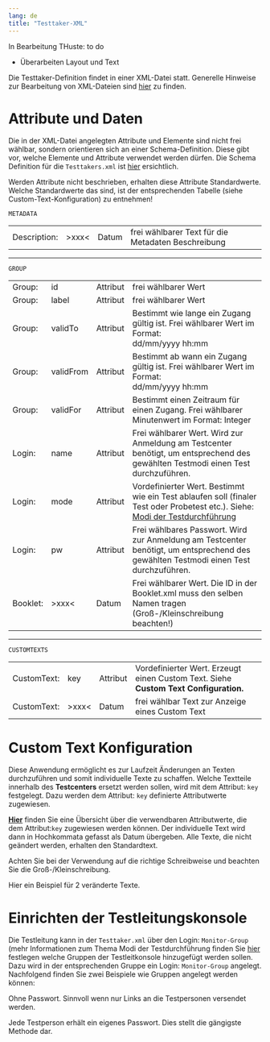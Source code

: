 ```yaml
---
lang: de
title: "Testtaker-XML"
---
```


::: {.callout-note}
In Bearbeitung THuste: to do

* Überarbeiten Layout und Text

:::

Die Testtaker-Definition findet in einer XML-Datei statt. Generelle Hinweise zur Bearbeitung von XML-Dateien sind [hier](Arbeiten-mit-Xml‐Dateien) zu finden.

# Attribute und Daten

::: {.callout-important}
Die in der XML-Datei angelegten Attribute und Elemente sind nicht frei wählbar, sondern orientieren sich an einer Schema-Definition. Diese gibt vor, welche Elemente und Attribute verwendet werden dürfen. Die Schema Definition für die `Testtakers.xml` ist [hier](https://github.com/iqb-berlin/testcenter/blob/master/definitions/vo_Testtakers.xsd) ersichtlich.
:::

::: {.callout-important}
Werden Attribute nicht beschrieben, erhalten diese Attribute Standardwerte. Welche Standardwerte das sind, ist der entsprechenden Tabelle (siehe Custom-Text-Konfiguration) zu entnehmen!
:::

`METADATA`

```{=html}
<table>
<tr>
    <td>Description:</td>
    <td>>xxx<</td>
	<td>Datum</td>
    <td>frei wählbarer Text für die Metadaten Beschreibung</td>
</tr>
</table>
```

```{=xml}
<Metadata>
  <Description>
    Diese Datei enthält Informationen zur Art des Logins und der Testdurchführung.
  </Description>		
</Metadata>
  ...
```
---

`GROUP`

```{=html}
<table>
<tr>
    <td>Group:</td>
    <td>id</td>
    <td>Attribut</td>
    <td>frei wählbarer Wert</td>
</tr>
<tr>
    <td>Group:</td>
    <td>label</td>
    <td>Attribut</td>
    <td>frei wählbarer Wert</td>
</tr>
<tr>
    <td>Group:</td>
    <td>validTo</td>
    <td>Attribut</td>
    <td>Bestimmt wie lange ein Zugang gültig ist. Frei wählbarer Wert im Format:<br> dd/mm/yyyy hh:mm</td>
</tr>
<tr>
    <td>Group:</td>
    <td>validFrom</td>
    <td>Attribut</td>
    <td>Bestimmt ab wann ein Zugang gültig ist. Frei wählbarer Wert im Format:<br> dd/mm/yyyy hh:mm</td>
</tr>
<tr>
    <td>Group:</td>
    <td>validFor</td>
    <td>Attribut</td>
    <td>Bestimmt einen Zeitraum für einen Zugang. Frei wählbarer Minutenwert im Format: Integer</td>
</tr>
<tr>
    <td>Login:</td>
    <td>name</td>
    <td>Attribut</td>
    <td>Frei wählbarer Wert. Wird zur Anmeldung am Testcenter benötigt, um entsprechend des gewählten Testmodi einen Test durchzuführen.</td>
</tr>
<tr>
    <td>Login:</td>
    <td>mode</td>
    <td>Attribut</td>
    <td>Vordefinierter Wert. Bestimmt wie ein Test ablaufen soll (finaler Test oder Probetest etc.).
	Siehe: <a href="https://github.com/iqb-berlin/iqb-berlin.github.io/wiki/Login:-Modi-der-Testdurchf%C3%BChrung">Modi der Testdurchführung</a></td>
</tr>
<tr>
    <td>Login:</td>
    <td>pw</td>
    <td>Attribut</td>
    <td>Frei wählbares Passwort. Wird zur Anmeldung am Testcenter benötigt, um entsprechend des gewählten Testmodi einen Test durchzuführen.</td>
</tr>
<tr>
    <td>Booklet:</td>
    <td>>xxx<</td>
    <td>Datum</td>
    <td>Frei wählbarer Wert. Die ID in der Booklet.xml muss den selben Namen tragen (Groß-/Kleinschreibung beachten!)</td>
</tr>
</table>
```

```{=xml}
<Group id="Gruppe1" validTo="1/6/2023 10:00" label="Dies ist die erste Gruppe.">
  <Login name="user1" mode="run-demo" pw="123">
    <Booklet>Booklet1</Booklet>
  </Login>
</Group>

```
---

`CUSTOMTEXTS`

```{=html}
<table>
<tr>
    <td>CustomText:</td>
    <td>key</td>
    <td>Attribut</td>
    <td>Vordefinierter Wert. Erzeugt einen Custom Text. Siehe <b>Custom Text Configuration.</b></td   
</tr>
<tr>
    <td>CustomText:</td>
    <td>>xxx<</td>
    <td>Datum</td>
    <td>frei wählbar Text zur Anzeige eines Custom Text</td>
</tr>
</table>
```

```{=xml}
<CustomTexts>
  <CustomText key="app_title">Hier steht ein Custom Text</CustomText>
</CustomTexts>
```

# Custom Text Konfiguration

Diese Anwendung ermöglicht es zur Laufzeit Änderungen an Texten durchzuführen und somit individuelle Texte zu schaffen. 
Welche Textteile innerhalb des **Testcenters** ersetzt werden sollen, wird mit dem Attribut: `key` festgelegt. Dazu werden dem Attribut: `key` definierte Attributwerte zugewiesen. 

::: {.callout-note}
[**Hier**](https://pages.cms.hu-berlin.de/iqb/testcenter/pages/custom-texts.html) finden Sie eine Übersicht über die verwendbaren Attributwerte, die dem Attribut:`key` zugewiesen werden können. Der individuelle Text wird dann in Hochkommata gefasst als Datum übergeben. Alle Texte, die nicht geändert werden, erhalten den Standardtext.
:::

::: {.callout-important}
Achten Sie bei der Verwendung auf die richtige Schreibweise und beachten Sie die Groß-/Kleinschreibung.
:::

Hier ein Beispiel für 2 veränderte Texte.

```{=xml}
<CustomTexts>
    <CustomText key="login_testEndButtonText">Test beenden</CustomText>
    <CustomText key="login_bookletSelectPrompt">Bitte wählen</CustomText>
</CustomTexts>
```

# Einrichten der Testleitungskonsole

Die Testleitung kann in der `Testtaker.xml` über den Login: `Monitor-Group` (mehr Informationen zum Thema Modi der Testdurchführung finden Sie [hier](https://github.com/iqb-berlin/iqb-berlin.github.io/wiki/Login-Modi-der-Testdurchf%C3%BChrung) festlegen welche Gruppen der Testleitkonsole hinzugefügt werden sollen. Dazu wird in der entsprechenden Gruppe ein Login: `Monitor-Group` angelegt. Nachfolgend finden Sie zwei Beispiele wie Gruppen angelegt werden können:

Ohne Passwort. Sinnvoll wenn nur Links an die Testpersonen versendet werden.

```{=xml}
<Group id="iqb-intern1" label="IQB intern Gruppe 1">
		
	<Login mode="run-hot-return" name="Testgruppe-1">
		<Booklet codes="Testperson_a Testperson_b Testperson_c">THETLK</Booklet>
	</Login>

	<Login mode="monitor-group" name="group-monitor_1" />

</Group>
```

Jede Testperson erhält ein eigenes Passwort. Dies stellt die gängigste Methode dar.

```{=xml}
<Group id="iqb-intern1" label="IQB intern Gruppe 1">
			
	<Login mode="run-hot-return" name="Testperson_a" pw="123">
		<Booklet>THETLK</Booklet>
	</Login>
	<Login mode="run-hot-return" name="Testperson_b" pw="124">
		<Booklet>THETLK</Booklet>
	</Login>
	<Login mode="run-hot-return" name="Testperson_c" pw="125">
		<Booklet>THETLK</Booklet>
	</Login>
						
	<Login mode="monitor-group" name="group-monitor_1" />
</Group>
```
